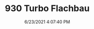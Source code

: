 ---
width: 2000
height: 1333
title: 930 Turbo Flachbau
description: Driving a 930 Slantnose through Dripping Springs, TX.
date: 6/23/2021 4:07:40 PM
cameraMake: Sony
cameraModel: ILCE-7M3
lens: ZEISS Batis 1.8/85
settingsfStop: f/2.2
settingsISO: ISO 100
settingsShutter: 1/400
settingsFocalLength: 85 mm
---